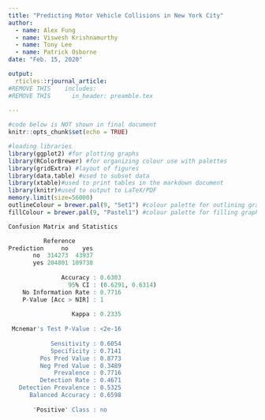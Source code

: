 ```yaml
---
title: "Predicting Motor Vehicle Collisions in New York City"
author:
  - name: Alex Fung
  - name: Viswesh Krishnamurthy
  - name: Tony Lee
  - name: Patrick Osborne
date: "Feb. 15, 2020"

output:
  rticles::rjournal_article:
#REMOVE THIS    includes:
#REMOVE THIS      in_header: preamble.tex
   
---
```



```r
#code below is NOT shown in final document
knitr::opts_chunk$set(echo = TRUE)

#loading libraries
library(ggplot2) #for plotting graphs
library(RColorBrewer) #for organizing colour use with palettes
library(gridExtra) #layout of figures
library(data.table) #used to subset data
library(xtable)#used to print tables in the markdown document
library(knitr)#used to output to LaTeX/PDF
memory.limit(size=56000)
outlineColour = brewer.pal(9, "Set1") #colour palette for outlining graphs
fillColour = brewer.pal(9, "Pastel1") #colour palette for filling graphs
```


```r

Confusion Matrix and Statistics

          Reference
Prediction     no    yes
       no  314273  43937
       yes 204801 109738
                                          
               Accuracy : 0.6303          
                 95% CI : (0.6291, 0.6314)
    No Information Rate : 0.7716          
    P-Value [Acc > NIR] : 1               
                                          
                  Kappa : 0.2335          
                                          
 Mcnemar's Test P-Value : <2e-16          
                                          
            Sensitivity : 0.6054          
            Specificity : 0.7141          
         Pos Pred Value : 0.8773          
         Neg Pred Value : 0.3489          
             Prevalence : 0.7716          
         Detection Rate : 0.4671          
   Detection Prevalence : 0.5325          
      Balanced Accuracy : 0.6598          
                                          
       'Positive' Class : no  

```



